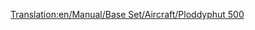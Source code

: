 [[Translation:en/Manual/Base Set/Aircraft/Ploddyphut 500]]
{{en/Manual/Base Set/Aircraft/Aircraft|Cost=£49,218 ($98,436)
|Speed=476 kph (298 MPH)
|Annual=£3,750
|Designed=1955
|Lifespan=20 years
|Capacity=60 passengers, 9 bags of mail
|Description=The second aircraft available in the Toyland climate.
|Real-life=Fictional
}}